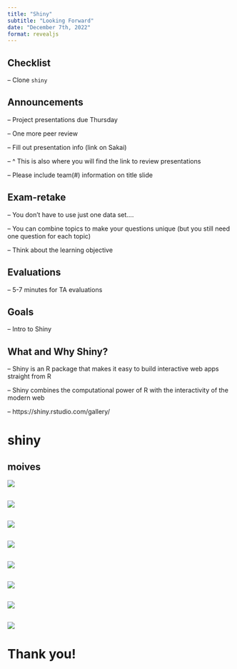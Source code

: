 ```yaml
---
title: "Shiny"
subtitle: "Looking Forward"
date: "December 7th, 2022"
format: revealjs
---
```


## Checklist 

-- Clone `shiny`


## Announcements 

-- Project presentations due Thursday 

-- One more peer review 

-- Fill out presentation info (link on Sakai)

-- ^ This is also where you will find the link to review presentations

-- Please include team(#) information on title slide


## Exam-retake 

-- You don't have to use just one data set.... 

-- You can combine topics to make your questions unique (but you still need one question for each topic)

-- Think about the learning objective

## Evaluations 

-- 5-7 minutes for TA evaluations 

## Goals 

-- Intro to Shiny 

## What and Why Shiny?

-- Shiny is an R package that makes it easy to build interactive web apps straight from R

-- Shiny combines the computational power of R with the interactivity of the modern web

-- https://shiny.rstudio.com/gallery/

# shiny 

## moives 

![](images/shiny/slide1.png){fig-align="center"}

##

![](images/shiny/slide2.png){fig-align="center"}

##

![](images/shiny/slide3.png){fig-align="center"}

##

![](images/shiny/slide4.png){fig-align="center"}

## 

![](images/shiny/slide5.png){fig-align="center"}

##

![](images/shiny/slide6.png){fig-align="center"}

## 

![](images/shiny/slide7.png){fig-align="center"}

##

![](images/shiny/slide8.png){fig-align="center"}

# Thank you!
